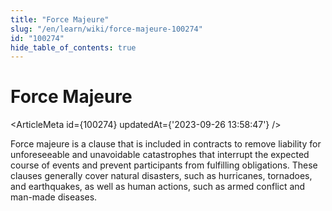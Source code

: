 ```yaml
---
title: "Force Majeure"
slug: "/en/learn/wiki/force-majeure-100274"
id: "100274"
hide_table_of_contents: true
---
```



# Force Majeure

<ArticleMeta id={100274} updatedAt={'2023-09-26 13:58:47'} />
<div className='border-solid border-b border-t-0 my-4 border-[var(--ifm-color-gray-300)]' />

Force majeure is a clause that is included in contracts to remove liability for unforeseeable and unavoidable catastrophes that interrupt the expected course of events and prevent participants from fulfilling obligations. These clauses generally cover natural disasters, such as hurricanes, tornadoes, and earthquakes, as well as human actions, such as armed conflict and man-made diseases.
